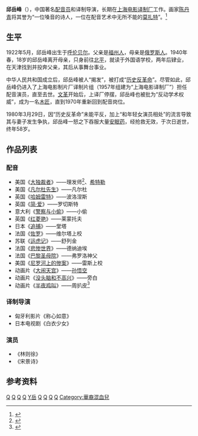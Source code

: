 {{Refimprove|time=2019-04-20T09:13:18+00:00}}
{{配音員
|姓名= 邱岳峰
|圖像= 
|尺寸= 
|替代= 
|說明= 
|原名= 
|外文名= 
|外文= 
|羅馬拼音= 
|英文名= 
|暱稱=
|藝名= 
|國籍= {{PRC}}
|籍貫= 福建福州
|生年= 1922
|生月= 5
|生日= 10
|出生地= {{CHN-1912}}[[蒙古地方|蒙古地方]][[呼伦贝尔市|呼伦贝尔市]]
|歿年= 1980
|歿月= 3
|歿日= 30
|死沒地= {{Fact|{{CHN}}[[上海市|上海市]]|time=2016-02-23T14:30:32+00:00}}
|血型= 
|配演語言= [[漢語|漢語]]
|教育程度= 
|宗教信仰= 
|配偶= 
|出身地= 
|所屬= 
|活躍年代= 1950至1980年
|出道作= 
|代表作= 《[[简·爱|简·爱]]》
|網站= 
|其他= 
}}

'''邱岳峰'''（{{bd|1922年|5月10日|1980年|3月30日|catIdx=邱岳峰}}），中国著名[[配音员|配音员]]和译制导演，长期在[[上海电影译制厂|上海电影译制厂]]工作。画家[[陈丹青|陈丹青]]将其誉为“一位嗓音的诗人，一位在配音艺术中无所不能的[[莫扎特|莫扎特]]”。<ref>{{cite web |author1=东方早报 |title=追忆配音艺术家邱岳峰 寻找一位嗓音诗人(图) |url=http://ent.sina.com.cn/m/c/2009-05-08/01142507913.shtml |website=新浪娱乐 |accessdate=2020-08-25}}</ref>

==生平==
1922年5月，邱岳峰出生于[[呼伦贝尔|呼伦贝尔]]。父亲是[[福州人|福州人]]，母亲是[[俄罗斯人|俄罗斯人]]。1940年春，18岁的邱岳峰离开母亲，只身前往[[北平|北平]]，就读于外国语学校，两年后肄业，在天津找到并投奔父亲，其后从事舞台事业。

中华人民共和国成立后，邱岳峰被人“揭发”，被打成“[[历史反革命|历史反革命]]”。尽管如此，邱岳峰仍进入了上海电影制片厂译制片组（1957年组建为“上海电影译制厂”）担任配音演员，直至去世。[[文革|文革]]开始后，上译厂停摆，邱岳峰也被批为“反动学术权威”，成为一名[[木匠|木匠]]，直到1970年重新回到配音岗位。

1980年3月29日，因“历史反革命”未能平反，加上“和年轻女演员相处”的流言导致其与妻子发生争执，邱岳峰一怒之下吞服大量[[安眠药|安眠药]]，经抢救无效，于次日逝世，终年58岁。

== 作品列表 ==
=== 配音 ===
*美国《[[大独裁者|大独裁者]]》——理发师<ref>{{cite journal |author1=苏秀 |title=邱岳峰——配音演员的骄傲 |journal=大地 |date=2005 |issue=19 |url=http://www.people.com.cn/GB/paper81/16028/1416952.html |accessdate=2019-04-20 |archive-date=2009-10-30 |archive-url=https://web.archive.org/web/20091030103748/http://www.people.com.cn/GB/paper81/16028/1416952.html |dead-url=no }}</ref>、[[希特勒|希特勒]]
*美国《[[凡尔杜先生|凡尔杜先生]]》——凡尔杜
*英国《[[哈姆雷特_(1948年电影)|哈姆雷特]]》——波洛涅斯
*英国《[[简·爱|简·爱]]》——罗切斯特
*意大利《[[警察与小偷|警察与小偷]]》——小偷
*英国《[[红菱艳|红菱艳]]》——莱蒙托夫
*日本《[[追捕|追捕]]》——堂塔
*法国《[[佐罗|佐罗]]》——维尔塔上校
*苏联《[[运虎记|运虎记]]》——舒列金
*法国《[[悲惨世界|悲惨世界]]》——德纳迪埃
*法国《[[巴黎圣母院|巴黎圣母院]]》——弗罗洛神父
*美国《[[尼罗河上的惨案|尼罗河上的惨案]]》——雷斯上校
*动画片《[[大闹天宫|大闹天宫]]》——[[孙悟空|孙悟空]]
*动画片《[[没头脑和不高兴|没头脑和不高兴]]》——旁白
*动画片《[[半夜鸡叫|半夜鸡叫]]》——周扒皮<ref>{{cite web|url=http://game.163.com/special/jianzheng_56/?news|title=我们为什么怀念邱岳峰|publisher=网易游戏频道|date=2013-03-30|accessdate=2015-02-26|archive-date=2015-02-26|archive-url=https://web.archive.org/web/20150226064225/http://game.163.com/special/jianzheng_56/?news|dead-url=no}}</ref>

=== 译制导演 ===
*匈牙利影片《称心如意》
*日本电视剧《白衣少女》

=== 演员 ===
*《林则徐》
*《宋景诗》

== 参考资料 ==
{{reflist}}

{{上海电影译制厂/人物群体}}

[[Category:中國配音員|Q]]
[[Category:福建男演员|Q]]
[[Category:福建电影导演|Q]]
[[Category:福建艺术家|Q]]
[[Category:邱姓|Y岳]]
[[Category:俄裔混血兒|Q]]
[[Category:自殺演員|Q]]
[[Category:中国电影男演员|Q]]
[[Category:上海电影译制厂人物|Q]]
[[Category:華裔混血兒|Category:華裔混血兒]]